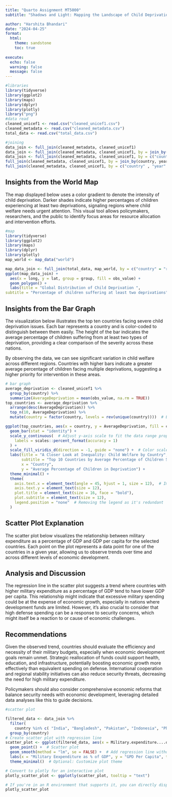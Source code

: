 ---
title: "Quarto Assignment MT5000"
subtitle: "Shadows and Light: Mapping the Landscape of Child Deprivation Worldwide"

author: "Harshita Bhandari"
date: "2024-04-25"
format:
  html:
    theme: sandstone
    toc: true
    
execute: 
  echo: false
  warning: false
  message: false
---
```{r setup, include=FALSE}
#libraries
library(tidyverse)
library(ggplot2)
library(maps)
library(dplyr)
library(plotly)
library("png")
#data read
cleaned_unicef1 <- read.csv("cleaned_unicef1.csv")
cleaned_metadata <- read.csv("cleaned_metadata.csv")
total_data <- read.csv("total_data.csv")

#joining 
data_join <- full_join(cleaned_metadata, cleaned_unicef1)
data_join <- full_join(cleaned_metadata, cleaned_unicef1, by = join_by(country, year))
data_join <- full_join(cleaned_metadata, cleaned_unicef1, by = c("country" , "year" ))
full_join(cleaned_metadata, cleaned_unicef1, by = join_by(country, year))
full_join(cleaned_metadata, cleaned_unicef1, by = c("country" , "year" ))
```

## Insights from the World Map
The map displayed below uses a color gradient to denote the intensity of child deprivation. Darker shades indicate higher percentages of children experiencing at least two deprivations, signaling regions where child welfare needs urgent attention. This visual tool allows policymakers, researchers, and the public to identify focus areas for resource allocation and intervention efforts.
```{r}
#map
library(tidyverse)
library(ggplot2)
library(maps)
library(dplyr)
library(plotly)
map_world <- map_data("world")

map_data_join <- full_join(total_data, map_world, by = c("country" = "region"))                       
ggplot(map_data_join) +
  aes(x = long, y = lat, group = group, fill = obs_value) +
  geom_polygon() +
  labs(title = "Global Distribution of Child Deprivation ",  
subtitle = "Percentage of children suffering at least two deprivations")
```
## Insights from the Bar Graph

The visualization below illustrates the top ten countries facing severe child deprivation issues. Each bar represents a country and is color-coded to distinguish between them easily. The height of the bar indicates the average percentage of children suffering from at least two types of deprivation, providing a clear comparison of the severity across these nations.

By observing the data, we can see significant variation in child welfare across different regions. Countries with higher bars indicate a greater average percentage of children facing multiple deprivations, suggesting a higher priority for intervention in these areas.
```{r}
# bar graph
average_deprivation <- cleaned_unicef1 %>%
  group_by(country) %>%
  summarize(AverageDeprivation = mean(obs_value, na.rm = TRUE))
top_countries <- average_deprivation %>%
  arrange(desc(AverageDeprivation)) %>%
  top_n(10, AverageDeprivation) %>%
  mutate(country = factor(country, levels = rev(unique(country))))  # Ensure correct ordering in the plot

ggplot(top_countries, aes(x = country, y = AverageDeprivation, fill = country)) +
  geom_bar(stat = "identity") +
  scale_y_continuous(  # Adjust y-axis scale to fit the data range properly
    labels = scales::percent_format(accuracy = 1)
  ) +
  scale_fill_viridis_d(direction = -1, guide = "none") +  # Color scale
  labs(title = "A Closer Look at Inequality: Child Welfare by Country",
       subtitle = "Top 10 Countries by Average Percentage of Children Suffering from At Least Two Deprivations 2011-2018",
       x = "Country",
       y = "Average Percentage of Children in Deprivation") +
  theme_minimal() +
  theme(
    axis.text.x = element_text(angle = 45, hjust = 1, size = 12),  # Improve legibility of country names
    axis.text.y = element_text(size = 12),
    plot.title = element_text(size = 16, face = "bold"),
    plot.subtitle = element_text(size = 12),
    legend.position = "none"  # Removing the legend as it's redundant
  )
```
## Scatter Plot Explanation

The scatter plot below visualizes the relationship between military expenditure as a percentage of GDP and GDP per capita for the selected countries. Each point on the plot represents a data point for one of the countries in a given year, allowing us to observe trends over time and across different levels of economic development.

## Analysis and Discussion

The regression line in the scatter plot suggests a trend where countries with higher military expenditure as a percentage of GDP tend to have lower GDP per capita. This relationship might indicate that excessive military spending could be at the expense of economic growth, especially in nations where development funds are limited. However, it's also crucial to consider that high defense spending can be a response to security concerns, which might itself be a reaction to or cause of economic challenges.

## Recommendations

Given the observed trend, countries should evaluate the efficiency and necessity of their military budgets, especially when economic development goals remain unmet. Strategic reallocation of funds could support health, education, and infrastructure, potentially boosting economic growth more effectively than equivalent spending on defense. International cooperation and regional stability initiatives can also reduce security threats, decreasing the need for high military expenditure.

Policymakers should also consider comprehensive economic reforms that balance security needs with economic development, leveraging detailed data analyses like this to guide decisions.
```{r}
#scatter plot

filtered_data <- data_join %>%
  filter(
    country %in% c( "India", "Bangladesh", "Pakistan", "Indonesia", "Philippines")) %>%
  group_by(country)
# Create scatter plot with regression line
scatter_plot <- ggplot(filtered_data, aes(x = Military.expenditure....of.GDP., y = GDP.per.capita..constant.2015.US..)) +
  geom_point() +  # Scatter plot
  geom_smooth(method = "lm", se = FALSE) +  # Add regression line without confidence interval
  labs(x = "Military Eexpenditure as % of GDP", y = "GPD Per Capita", title = "Scatter Plot with Regression Line") +  # Labels
  theme_minimal()  # Optional: Customize plot theme

# Convert to plotly for an interactive plot
plotly_scatter_plot <- ggplotly(scatter_plot, tooltip = "text")

# If you're in an R environment that supports it, you can directly display the plot
plotly_scatter_plot
```


